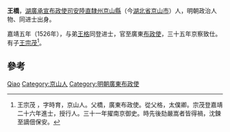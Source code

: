 {{Otheruses|王桥}}

'''王橋'''，[[湖廣承宣布政使司|湖廣承宣布政使司]][[安陸直隸州|安陸直隸州]][[京山縣|京山縣]]（今[[湖北省|湖北省]][[京山市|京山市]]）人，明朝政治人物、同进士出身。

嘉靖五年（1526年），与弟[[王格|王格]]同登进士，官至廣東[[布政使|布政使]]，三十五年京察致仕。有子[[王宗茂|王宗茂]]<ref>王宗茂 ，字時育，京山人。父橋，廣東布政使。從父格，太僕卿。宗茂登嘉靖二十六年進士，授行人。三十一年擢南京御史。時先後劾嚴嵩者皆得禍，沈鍊至謫佃保安。</ref>。

== 參考 ==
{{reflist}}

{{明朝人物小作品}}
{{嘉靖五年丙戌科殿試金榜}}

{{Authority control}}
{{DEFAULTSORT:Wang王}}
[[Category:王姓|Qiao]]
[[Category:京山人|Category:京山人]]
[[Category:明朝廣東布政使|Category:明朝廣東布政使]]